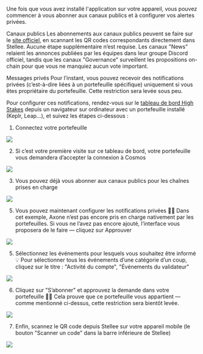 
Une fois que vous avez installé l'application sur votre appareil, vous pouvez commencer à vous abonner aux canaux publics et à configurer vos alertes privées.

Canaux publics
Les abonnements aux canaux publics peuvent se faire sur le [site officiel](https://stellee.highstakes.ch/get-started#channels), en scannant les QR codes correspondants directement dans Stellee. Aucune étape supplémentaire n’est requise.
Les canaux "News" relaient les annonces publiées par les équipes dans leur groupe Discord officiel, tandis que les canaux "Governance" surveillent les propositions on-chain pour que vous ne manquiez aucun vote important.

Messages privés
Pour l’instant, vous pouvez recevoir des notifications privées (c’est-à-dire liées à un portefeuille spécifique) uniquement si vous êtes propriétaire du portefeuille. Cette restriction sera levée sous peu.

Pour configurer ces notifications, rendez-vous sur le [tableau de bord High Stakes](https://app.highstakes.ch/notifications) depuis un navigateur sur ordinateur avec un portefeuille installé (Keplr, Leap...), et suivez les étapes ci-dessous :

1. Connectez votre portefeuille

<img src={step_1}></img>

2. Si c’est votre première visite sur ce tableau de bord, votre portefeuille vous demandera d’accepter la connexion à Cosmos

<img src={step_2}></img>

3. Vous pouvez déjà vous abonner aux canaux publics pour les chaînes prises en charge
   
<img src={step_3}></img>

5. Vous pouvez maintenant configurer les notifications privées
👨‍🏫 Dans cet exemple, Axone n’est pas encore pris en charge nativement par les portefeuilles. Si vous ne l’avez pas encore ajouté, l’interface vous proposera de le faire — cliquez sur Approuver

<img src={step_4}></img>

5. Sélectionnez les événements pour lesquels vous souhaitez être informé
💡 Pour sélectionner tous les événements d’une catégorie d’un coup, cliquez sur le titre : "Activité du compte", "Événements du validateur"

<img src={step_5}></img>

6. Cliquez sur "S’abonner" et approuvez la demande dans votre portefeuille
🥷🏽 Cela prouve que ce portefeuille vous appartient — comme mentionné ci-dessus, cette restriction sera bientôt levée.

<img src={step_6}></img>

7. Enfin, scannez le QR code depuis Stellee sur votre appareil mobile
(le bouton "Scanner un code" dans la barre inférieure de Stellee)

<img src={step_7}></img>
